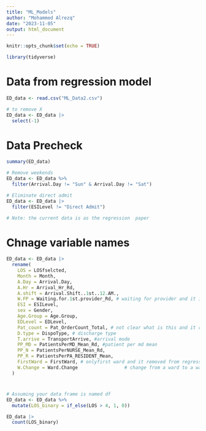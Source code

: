 ```yaml
---
title: "ML_Models"
author: "Mohammed Alrezq"
date: "2023-11-05"
output: html_document
---
```


```r
knitr::opts_chunk$set(echo = TRUE)
```

```r
library(tidyverse)
```

# Data from regression model 
```r
ED_data <- read.csv("ML_Data2.csv")

# to remove X
ED_data <- ED_data |> 
  select(-1)
```

# Data Precheck 
```r
summary(ED_data)

# Remove weekends 
ED_data <- ED_data %>%
  filter(Arrival.Day != "Sun" & Arrival.Day != "Sat")

# Eliminate direct admit 
ED_data <- ED_data |> 
  filter(ESILevel != "Direct Admit")

# Note: the current data is as the regression  paper 
```

# Chnage variable names 
```r
ED_data <- ED_data |> 
  rename(
    LOS = LOSfselcted,
    Month = Month, 
    A.Day = Arrival.Day,
    A.Hr = Arrival_Hr_Rd, 
    A.shift = Arrival.Shift..1st..12.AM., 
    W.FP = Waiting.for.1st.provider_Rd, # waiting for provider and it is correlated with LOS
    ESI = ESILevel, 
    sex = Gender,
    Age.Group = Age.Group,
    EDLevel = EDLevel, 
    Pat_count = Pat_OrderCount_Total, # not clear what is this and it removed from regression 
    D.type = DispoType, # discharge type 
    T.arrive = TransportArrive, #arrival mode 
    PP_MD = PatientsPerMD_Mean_Rd, #patient per md mean
    PP_N = PatientsPerNURSE_Mean_Rd,
    PP_R = PatientsPerPA_RESIDENT_Mean,
    FirstWard = FirstWard, # onlyfirst ward and it removed from regression 
    W.Change = Ward.Change                 # change from a ward to a ward 
  )

```

# 
```r
# Assuming your data frame is named df
ED_data <- ED_data %>%
  mutate(LOS_binary = if_else(LOS > 4, 1, 0))

ED_data |> 
  count(LOS_binary)
```



